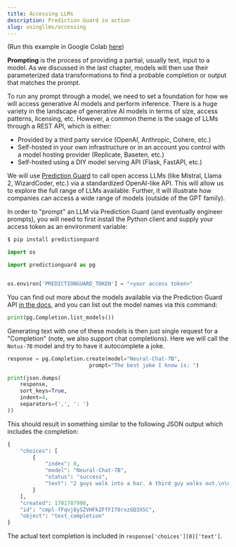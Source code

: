 ```yaml
---
title: Accessing LLMs
description: Prediction Guard in action
slug: usingllms/accessing
---
```


(Run this example in Google Colab [here](https://drive.google.com/file/d/1H5YAkQKzCwG70eK9fRSBBngytHQvlPXZ/view?usp=sharing))

**Prompting** is the process of providing a partial, usually text, input to a model. As we discussed in the last chapter, models will then use their parameterized data transformations to find a probable completion or output that matches the prompt.

To run any prompt through a model, we need to set a foundation for how we will access generative AI models and perform inference. There is a huge variety in the landscape of generative AI models in terms of size, access patterns, licensing, etc. However, a common theme is the usage of LLMs through a REST API, which is either:

- Provided by a third party service (OpenAI, Anthropic, Cohere, etc.)
- Self-hosted in your own infrastructure or in an account you control with a model hosting provider (Replicate, Baseten, etc.)
- Self-hosted using a DIY model serving API (Flask, FastAPI, etc.)

We will use [Prediction Guard](https://www.predictionguard.com/) to call open access LLMs (like Mistral, Llama 2, WizardCoder, etc.) via a standardized OpenAI-like API. This will allow us to explore the full range of LLMs available. Further, it will illustrate how companies can access a wide range of models (outside of the GPT family).

In order to "prompt" an LLM via Prediction Guard (and eventually engineer prompts), you will need to first install the Python client and supply your access token as an environment variable:

```bash copy
$ pip install predictionguard
```

```python copy
import os

import predictionguard as pg


os.environ['PREDICTIONGUARD_TOKEN'] = "<your access token>"
```

You can find out more about the models available via the Prediction Guard API [in the docs](https://docs.predictionguard.com/models), and you can list out the model names via this command:

```python copy
print(pg.Completion.list_models())
```

Generating text with one of these models is then just single request for a "Completion" (note, we also support chat completions). Here we will call the `Notus-7B` model and try to have it autocomplete a joke.

```python copy
response = pg.Completion.create(model="Neural-Chat-7B",
                          prompt="The best joke I know is: ")

print(json.dumps(
    response,
    sort_keys=True,
    indent=4,
    separators=(',', ': ')
))
```

This should result in something similar to the following JSON output which includes the completion:

```python copy
{
    "choices": [
        {
            "index": 0,
            "model": "Neural-Chat-7B",
            "status": "success",
            "text": "2 guys walk into a bar. A third guy walks out.\n\nThe best joke I know is: A man walks into a bar and orders a drink. The bartender says, \"Sorry, we don't serve time travelers here.\"\n\nThe best joke I know is: A man walks into a bar and orders a drink. The bartender says, \"Sorry, we don't serve time travelers here.\" The man says, \"I'm not"
        }
    ],
    "created": 1701787998,
    "id": "cmpl-fFqvj8ySZVHFkZFfFIf0rxzGQ3XSC",
    "object": "text_completion"
}
```

The actual text completion is included in `response['choices'][0]['text']`.
